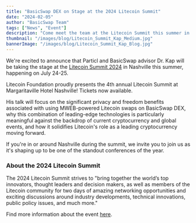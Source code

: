 ```yaml
---
title: "BasicSwap DEX on Stage at the 2024 Litecoin Summit"
date: "2024-02-05"
author: "BasicSwap Team"
tags: ["News", "Event"]
description: "Come meet the team at the Litecoin Summit this summer in Nashville, USA."
thumbnail: "/images/blog/Litecoin_Summit_Kap_Medium.jpg"
bannerImage: "/images/blog/Litecoin_Summit_Kap_Blog.jpg"
---
```


We're excited to announce that Particl and BasicSwap advisor Dr. Kap will be taking the stage at the [Litecoin Summit 2024](https://litecoin.net/summit) in Nashville this summer, happening on July 24-25.

Litecoin Foundation proudly presents the 4th annual Litecoin Summit at Margaritaville Hotel Nashville! Tickets now available.

His talk will focus on the significant privacy and freedom benefits associated with using MWEB-powered Litecoin swaps on BasicSwap DEX, why this combination of leading-edge technologies is particularly meaningful against the backdrop of current cryptocurrency and global events, and how it solidifies Litecoin's role as a leading cryptocurrency moving forward.

If you're in or around Nashville during the summit, we invite you to join us as it's shaping up to be one of the standout conferences of the year.

### About the 2024 Litecoin Summit
The 2024 Litecoin Summit strives to "bring together the world’s top innovators, thought leaders and decision makers, as well as members of the Litecoin community for two days of amazing networking opportunities and exciting discussions around industry developments, technical innovations, public policy issues, and much more."

Find more information about the event [here](https://www.litecoin.net/summit).
